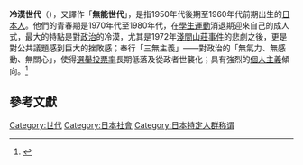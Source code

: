 '''冷漠世代'''（{{jpn|j=しらけ世代|hg=しらけせだい|rm=Shirake-sedai|f=y}}），又譯作「'''無能世代'''」，是指1950年代後期至1960年代前期出生的[[日本人|日本人]]。他們的青春期是1970年代至1980年代，在[[學生運動|學生運動]]消退期迎來自己的成人式，最大的特點是對[[政治|政治]]的冷漠，尤其是1972年[[淺間山莊事件|淺間山莊事件]]的悲劇之後，更是對公共議題感到巨大的挫敗感；奉行「三無主義」——對政治的「無氣力、無感動、無關心」，使得[[選舉|選舉]][[投票率|投票率]]長期低落及從政者世襲化；具有強烈的[[個人主義|個人主義]]傾向。<ref>{{Cite web |url=http://paper.wenweipo.com/2007/12/31/SY0712310003.htm |title=我們這代是甚麼？世代X、Y、Me、I…… |accessdate=2012-01-17 |archive-date=2013-06-15 |archive-url=https://web.archive.org/web/20130615045512/http://paper.wenweipo.com/2007/12/31/SY0712310003.htm |dead-url=no }}</ref>

==參考文獻==
{{reflist}}
{{青壯年的發展}}

[[Category:世代|Category:世代]]
[[Category:日本社會|Category:日本社會]]
[[Category:日本特定人群称谓|Category:日本特定人群称谓]]